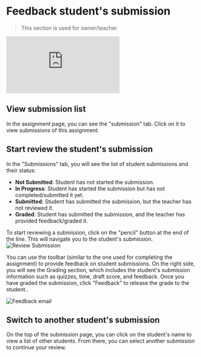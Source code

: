 
# Feedback student's submission
> This section is used for owner/teacher

<Bleed>
  <iframe
    src="https://www.loom.com/embed/4f1c79a83f71402e8ff4085d09edab35?sid=a07c065f-5402-4779-99c8-45a143e1ab33"
    frameBorder="0"
    webkitAllowFullScreen
    allowFullScreen
    style={{top: 0, left: 0, width: "100%", height: "350px"}}
  >
  </iframe>
</Bleed>

## View submission list

In the assignment page, you can see the "submission" tab. Click on it to view submissions of this assignment.

## Start review the student's submission

In the "Submissions" tab, you will see the list of student submissions and their status:
- **Not Submitted**: Student has not started the submission.
- **In Progress**: Student has started the submission but has not completed/submitted it yet.
- **Submitted**: Student has submitted the submission, but the teacher has not reviewed it.
- **Graded**: Student has submitted the submission, and the teacher has provided feedback/graded it.

To start reviewing a submission, click on the "pencil" button at the end of the line. This will navigate you to the student's submission.
![Review Submission](./review_submission_button.png)

You can use the toolbar (similar to the one used for completing the assignment) to provide feedback on student submissions.
On the right side, you will see the Grading section, which includes the student's submission information such as quizzes, time, draft score, and feedback. Once you have graded the submission, click "Feedback" to release the grade to the student..

![Feedback email](./feedback_email.png)

## Switch to another student's submission

On the top of the submission page, you can click on the student's name to view a list of other students.
From there, you can select another submission to continue your review.

